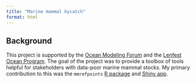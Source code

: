 ```yaml
---
title: "Marine mammal bycatch"
format: html
---
```


## Background

This project is supported by the [Ocean Modeling Forum](https://oceanmodelingforum.org/) and the [Lenfest Ocean Program](https://www.lenfestocean.org/en). The goal of the project was to provide a toolbox of tools helpful for stakeholders with data-poor marine mammal stocks. My primary contribution to this was the `mmrefpoints` [R package](https://github.com/mcsiple/mmrefpoints) and [Shiny app](https://msiple.shinyapps.io/mmrefpoints/).